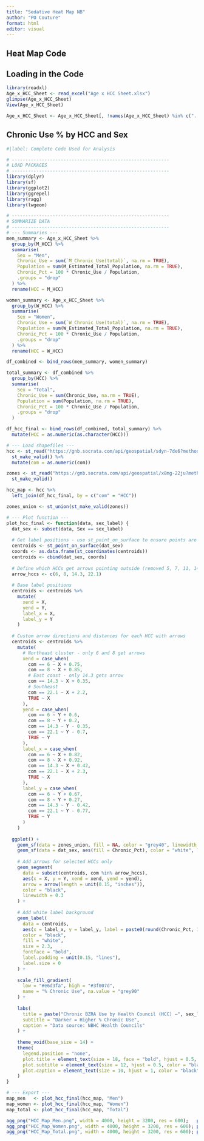 ```yaml
---
title: "Sedative Heat Map NB"
author: "PO Couture"
format: html
editor: visual
---
```


## Heat Map Code

## Loading in the Code
```r
library(readxl)
Age_x_HCC_Sheet <- read_excel("Age x HCC Sheet.xlsx")
glimpse(Age_x_HCC_Sheet)
View(Age_x_HCC_Sheet)

Age_x_HCC_Sheet <- Age_x_HCC_Sheet[, !names(Age_x_HCC_Sheet) %in% c("...8", "...9")]
```

## Chronic Use % by HCC and Sex

```r
#|label: Complete Code Used for Analysis

# ----------------------------------------------------------
# LOAD PACKAGES
# ----------------------------------------------------------
library(dplyr)
library(sf)
library(ggplot2)
library(ggrepel)
library(ragg)
library(lwgeom)  

# ----------------------------------------------------------
# SUMMARIZE DATA
# ----------------------------------------------------------
# --- Summaries ---
men_summary <- Age_x_HCC_Sheet %>%
  group_by(M_HCC) %>%
  summarise(
    Sex = "Men",
    Chronic_Use = sum(`M_Chronic_Use(total)`, na.rm = TRUE),
    Population = sum(M_Estimated_Total_Population, na.rm = TRUE),
    Chronic_Pct = 100 * Chronic_Use / Population,
    .groups = "drop"
  ) %>%
  rename(HCC = M_HCC)

women_summary <- Age_x_HCC_Sheet %>%
  group_by(W_HCC) %>%
  summarise(
    Sex = "Women",
    Chronic_Use = sum(`W_Chronic_Use(total)`, na.rm = TRUE),
    Population = sum(W_Estimated_Total_Population, na.rm = TRUE),
    Chronic_Pct = 100 * Chronic_Use / Population,
    .groups = "drop"
  ) %>%
  rename(HCC = W_HCC)

df_combined <- bind_rows(men_summary, women_summary)

total_summary <- df_combined %>%
  group_by(HCC) %>%
  summarise(
    Sex = "Total",
    Chronic_Use = sum(Chronic_Use, na.rm = TRUE),
    Population = sum(Population, na.rm = TRUE),
    Chronic_Pct = 100 * Chronic_Use / Population,
    .groups = "drop"
  )

df_hcc_final <- bind_rows(df_combined, total_summary) %>%
  mutate(HCC = as.numeric(as.character(HCC)))

# --- Load shapefiles ---
hcc <- st_read("https://gnb.socrata.com/api/geospatial/sdyn-7de6?method=export&format=GeoJSON", quiet = TRUE) %>%
  st_make_valid() %>%
  mutate(com = as.numeric(com))

zones <- st_read("https://gnb.socrata.com/api/geospatial/x8mg-22ju?method=export&format=GeoJSON", quiet = TRUE) %>%
  st_make_valid()

hcc_map <- hcc %>%
  left_join(df_hcc_final, by = c("com" = "HCC"))

zones_union <- st_union(st_make_valid(zones))

# --- Plot function ---
plot_hcc_final <- function(data, sex_label) {
  dat_sex <- subset(data, Sex == sex_label)
  
  # Get label positions - use st_point_on_surface to ensure points are inside polygons
  centroids <- st_point_on_surface(dat_sex)
  coords <- as.data.frame(st_coordinates(centroids))
  centroids <- cbind(dat_sex, coords)
  
  # Define which HCCs get arrows pointing outside (removed 5, 7, 11, 14.1, 14.2)
  arrow_hccs <- c(6, 8, 14.3, 22.1)
  
  # Base label positions
  centroids <- centroids %>%
    mutate(
      xend = X,
      yend = Y,
      label_x = X,
      label_y = Y
    )
  
  # Custom arrow directions and distances for each HCC with arrows
  centroids <- centroids %>%
    mutate(
      # Northeast cluster - only 6 and 8 get arrows
      xend = case_when(
        com == 6 ~ X + 0.75,
        com == 8 ~ X + 0.85,
        # East coast - only 14.3 gets arrow
        com == 14.3 ~ X + 0.35,
        # Southeast
        com == 22.1 ~ X + 2.2,
        TRUE ~ X
      ),
      yend = case_when(
        com == 6 ~ Y + 0.6,
        com == 8 ~ Y + 0.2,
        com == 14.3 ~ Y - 0.35,
        com == 22.1 ~ Y - 0.7,
        TRUE ~ Y
      ),
      label_x = case_when(
        com == 6 ~ X + 0.82,
        com == 8 ~ X + 0.92,
        com == 14.3 ~ X + 0.42,
        com == 22.1 ~ X + 2.3,
        TRUE ~ X
      ),
      label_y = case_when(
        com == 6 ~ Y + 0.67,
        com == 8 ~ Y + 0.27,
        com == 14.3 ~ Y - 0.42,
        com == 22.1 ~ Y - 0.77,
        TRUE ~ Y
      )
    )
  
  ggplot() +
    geom_sf(data = zones_union, fill = NA, color = "grey40", linewidth = 0.8) +
    geom_sf(data = dat_sex, aes(fill = Chronic_Pct), color = "white", linewidth = 0.4) +
    
    # Add arrows for selected HCCs only
    geom_segment(
      data = subset(centroids, com %in% arrow_hccs),
      aes(x = X, y = Y, xend = xend, yend = yend),
      arrow = arrow(length = unit(0.15, "inches")),
      color = "black",
      linewidth = 0.3
    ) +
    
    # Add white label background
    geom_label(
      data = centroids,
      aes(x = label_x, y = label_y, label = paste0(round(Chronic_Pct, 1), "%")),
      color = "black",
      fill = "white",
      size = 2.3,
      fontface = "bold",
      label.padding = unit(0.15, "lines"),
      label.size = 0
    ) +
    
    scale_fill_gradient(
      low = "#e6d3fa", high = "#3f007d",
      name = "% Chronic Use", na.value = "grey90"
    ) +
    
    labs(
      title = paste("Chronic BZRA Use by Health Council (HCC) –", sex_label),
      subtitle = "Darker = Higher % Chronic Use",
      caption = "Data source: NBHC Health Councils"
    ) +
    
    theme_void(base_size = 14) +
    theme(
      legend.position = "none",
      plot.title = element_text(size = 18, face = "bold", hjust = 0.5, color = "black"),
      plot.subtitle = element_text(size = 12, hjust = 0.5, color = "black"),
      plot.caption = element_text(size = 10, hjust = 1, color = "black")
    )
}

# --- Export ---
map_men   <- plot_hcc_final(hcc_map, "Men")
map_women <- plot_hcc_final(hcc_map, "Women")
map_total <- plot_hcc_final(hcc_map, "Total")

agg_png("HCC_Map_Men.png", width = 4000, height = 3200, res = 600);   print(map_men);   dev.off()
agg_png("HCC_Map_Women.png", width = 4000, height = 3200, res = 600); print(map_women); dev.off()
agg_png("HCC_Map_Total.png", width = 4000, height = 3200, res = 600); print(map_total); dev.off()
```